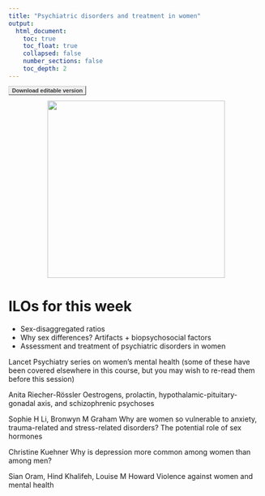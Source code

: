 ```yaml
---
title: "Psychiatric disorders and treatment in women"
output:
  html_document:
    toc: true
    toc_float: true
    collapsed: false
    number_sections: false
    toc_depth: 2
---
```


<style type="text/css">

.button {
  font: bold 11px Arial;
  text-decoration: none;
  background-color: #EEEEEE;
  color: #333333;
  padding: 2px 6px 2px 6px;
  border-top: 1px solid #CCCCCC;
  border-right: 1px solid #333333;
  border-bottom: 1px solid #333333;
  border-left: 1px solid #CCCCCC;
}
</style>

<a href="https://www.dropbox.com/s/5n7cqdm4s0gpzlg/W9.docx?dl=1" class="button">Download editable version</a>

<center>
![](images/meditation.jpg){width=350px}

</center>

# ILOs for this week

- Sex-disaggregated ratios
- Why sex differences? Artifacts + biopsychosocial factors
- Assessment and treatment of psychiatric disorders in women

Lancet Psychiatry series on women's mental health (some of these have been covered elsewhere in this course, but you may wish to re-read them before this session)

Anita Riecher-Rössler Oestrogens, prolactin, hypothalamic-pituitary-gonadal axis, and schizophrenic psychoses

Sophie H Li, Bronwyn M Graham Why are women so vulnerable to anxiety, trauma-related and stress-related disorders? The potential role of sex hormones

Christine Kuehner Why is depression more common among women than among men?

Sian Oram, Hind Khalifeh, Louise M Howard Violence against women and mental health




